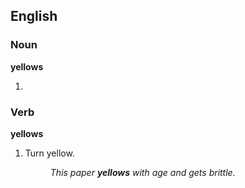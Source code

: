 ==English==

===Noun===
'''yellows'''

# {{plural of|[[yellow]]}}

===Verb===
'''yellows'''

#Turn yellow.
#:''This paper '''yellows''' with age and gets brittle.''